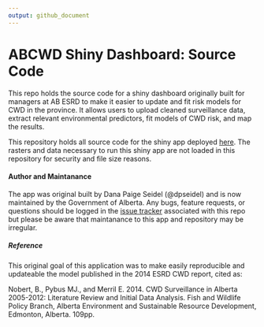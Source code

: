 ```yaml
---
output: github_document
---
```


# ABCWD Shiny Dashboard: Source Code

This repo holds the source code for a shiny dashboard
originally built for managers at AB ESRD to make it easier to update and fit
risk models for CWD in the province. It allows users to upload cleaned surveillance data,
extract relevant environmental predictors, fit models of CWD risk, and map the results.

This repository holds all source code for the shiny app deployed [here](https://fw-habitat-aep.shinyapps.io/ABCWD_Shiny/). 
The rasters and data necessary to run this shiny app are 
not loaded in this repository for security and file size reasons. 

#### Author and Maintanance

The app was original built by Dana Paige Seidel (@dpseidel) and
is now maintained by the Government of Alberta. Any bugs, feature requests, or
questions should be logged in the [issue tracker](https://www.github.com/dpseidel/ABCWD_Shiny/issues) associated with this repo but please
be aware that maintanance to this app and repository may be irregular. 

##### Reference 

This original goal of this application was to make easily reproducible and updateable 
the model published in the 2014 ESRD CWD report, cited as:

Nobert, B., Pybus MJ., and Merril E. 2014. CWD Surveillance in Alberta 2005-2012: Literature Review and Initial Data Analysis. Fish and Wildlife Policy Branch, Alberta Environment and Sustainable Resource Development, Edmonton, Alberta. 109pp. 
